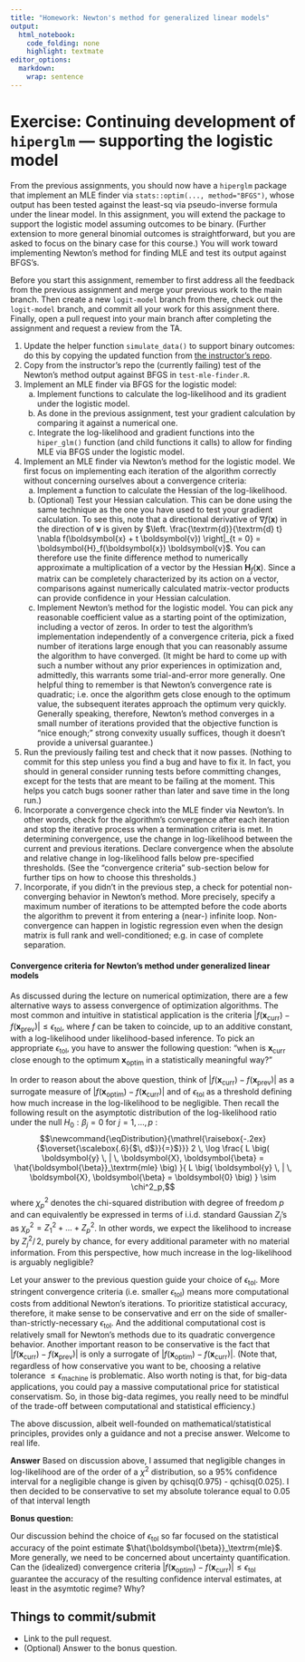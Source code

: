 ```yaml
---
title: "Homework: Newton's method for generalized linear models"
output:
  html_notebook: 
    code_folding: none
    highlight: textmate
editor_options: 
  markdown: 
    wrap: sentence
---
```


# Exercise: Continuing development of `hiperglm` --- supporting the logistic model

From the previous assignments, you should now have a `hiperglm` package that implement an MLE finder via `stats::optim(..., method="BFGS")`, whose output has been tested against the least-sq via pseudo-inverse formula under the linear model.
In this assignment, you will extend the package to support the logistic model assuming outcomes to be binary.
(Further extension to more general binomial outcomes is straightforward, but you are asked to focus on the binary case for this course.) You will work toward implementing Newton's method for finding MLE and test its output against BFGS's.

Before you start this assignment, remember to first address all the feedback from the previous assignment and merge your previous work to the main branch.
Then create a new `logit-model` branch from there, check out the `logit-model` branch, and commit all your work for this assignment there.
Finally, open a pull request into your main branch after completing the assignment and request a review from the TA.

1.  Update the helper function `simulate_data()` to support binary outcomes: do this by copying the updated function from [the instructor's repo](https://github.com/aki-nishimura/hiperglm/tree/logit-dev-ready/).
2.  Copy from the instructor's repo the (currently failing) test of the Newton's method output against BFGS in `test-mle-finder.R`.\
3.  Implement an MLE finder via BFGS for the logistic model:
    a.  Implement functions to calculate the log-likelihood and its gradient under the logistic model.
    b.  As done in the previous assignment, test your gradient calculation by comparing it against a numerical one.
    c.  Integrate the log-likelihood and gradient functions into the `hiper_glm()` function (and child functions it calls) to allow for finding MLE via BFGS under the logistic model.
4.  Implement an MLE finder via Newton's method for the logistic model. We first focus on implementing each iteration of the algorithm correctly without concerning ourselves about a convergence criteria:
    a.  Implement a function to calculate the Hessian of the log-likelihood.
    b.  (Optional) Test your Hessian calculation. This can be done using the same technique as the one you have used to test your gradient calculation. To see this, note that a directional derivative of $\nabla f(\boldsymbol{x})$ in the direction of $\boldsymbol{v}$ is given by $\left. \frac{\textrm{d}}{\textrm{d} t} \nabla f(\boldsymbol{x} + t \boldsymbol{v}) \right|_{t = 0} = \boldsymbol{H}_f(\boldsymbol{x}) \boldsymbol{v}$. You can therefore use the finite difference method to numerically approximate a multiplication of a vector by the Hessian $\boldsymbol{H}_f(\boldsymbol{x})$. Since a matrix can be completely characterized by its action on a vector, comparisons against numerically calculated matrix-vector products can provide confidence in your Hessian calculation.
    c.  Implement Newton's method for the logistic model. You can pick any reasonable coefficient value as a starting point of the optimization, including a vector of zeros. In order to test the algorithm's implementation independently of a convergence criteria, pick a fixed number of iterations large enough that you can reasonably assume the algorithm to have converged. (It might be hard to come up with such a number without any prior experiences in optimization and, admittedly, this warrants some trial-and-error more generally. One helpful thing to remember is that Newton's convergence rate is quadratic; i.e. once the algorithm gets close enough to the optimum value, the subsequent iterates approach the optimum very quickly. Generally speaking, therefore, Newton's method converges in a small number of iterations provided that the objective function is "nice enough;" strong convexity usually suffices, though it doesn't provide a universal guarantee.)
5.  Run the previously failing test and check that it now passes. (Nothing to commit for this step unless you find a bug and have to fix it. In fact, you should in general consider running tests before committing changes, except for the tests that are meant to be failing at the moment. This helps you catch bugs sooner rather than later and save time in the long run.)
6.  Incorporate a convergence check into the MLE finder via Newton's. In other words, check for the algorithm's convergence after each iteration and stop the iterative process when a termination criteria is met. In determining convergence, use the change in log-likelihood between the current and previous iterations. Declare convergence when the absolute and relative change in log-likelihood falls below pre-specified thresholds. (See the "convergence criteria" sub-section below for further tips on how to choose this thresholds.)
7.  Incorporate, if you didn't in the previous step, a check for potential non-converging behavior in Newton's method. More precisely, specify a maximum number of iterations to be attempted before the code aborts the algorithm to prevent it from entering a (near-) infinite loop. Non-convergence can happen in logistic regression even when the design matrix is full rank and well-conditioned; e.g. in case of complete separation.

#### Convergence criteria for Newton's method under generalized linear models

As discussed during the lecture on numerical optimization, there are a few alternative ways to assess convergence of optimization algorithms.
The most common and intuitive in statistical application is the criteria $| f(\boldsymbol{x}_\textrm{curr}) - f(\boldsymbol{x}_\textrm{prev}) | \leq \epsilon_\textrm{tol}$, where $f$ can be taken to coincide, up to an additive constant, with a log-likelihood under likelihood-based inference.
To pick an appropriate $\epsilon_\textrm{tol}$, you have to answer the following question: "when is $\boldsymbol{x}_\textrm{curr}$ close enough to the optimum $\boldsymbol{x}_\textrm{optim}$ in a statistically meaningful way?"

In order to reason about the above question, think of $| f(\boldsymbol{x}_\textrm{curr}) - f(\boldsymbol{x}_\textrm{prev}) |$ as a surrogate measure of $| f(\boldsymbol{x}_\textrm{optim}) - f(\boldsymbol{x}_\textrm{curr}) |$ and of $\epsilon_\textrm{tol}$ as a threshold defining how much increase in the log-likelihood to be negligible.
Then recall the following result on the asymptotic distribution of the log-likelihood ratio under the null $H_0: \beta_j = 0 \text{ for } j = 1, \ldots, p$ : $$\newcommand{\eqDistribution}{\mathrel{\raisebox{-.2ex}{$\overset{\scalebox{.6}{$\, d$}}{=}$}}}
2 \, \log \frac{
  L \big( \boldsymbol{y} \, | \, \boldsymbol{X}, \boldsymbol{\beta} = \hat{\boldsymbol{\beta}}_\textrm{mle} \big)
}{
  L \big( \boldsymbol{y} \, | \, \boldsymbol{X}, \boldsymbol{\beta} = \boldsymbol{0} \big)
} \sim \chi^2_p,$$ where $\chi^2_p$ denotes the chi-squared distribution with degree of freedom $p$ and can equivalently be expressed in terms of i.i.d. standard Gaussian $Z_j$'s as $\chi^2_p = Z_1^2 + \ldots + Z_p^2$.
In other words, we expect the likelihood to increase by $Z_j^2 / \, 2$, purely by chance, for every additional parameter with no material information.
From this perspective, how much increase in the log-likelihood is arguably negligible?

Let your answer to the previous question guide your choice of $\epsilon_\textrm{tol}$.
More stringent convergence criteria (i.e. smaller $\epsilon_\textrm{tol}$) means more computational costs from additional Newton's iterations.
To prioritize statistical accuracy, therefore, it make sense to be conservative and err on the side of smaller-than-strictly-necessary $\epsilon_\textrm{tol}$.
And the additional computational cost is relatively small for Newton's methods due to its quadratic convergence behavior.
Another important reason to be conservative is the fact that $| f(\boldsymbol{x}_\textrm{curr}) - f(\boldsymbol{x}_\textrm{prev}) |$ is only a surrogate of $| f(\boldsymbol{x}_\textrm{optim}) - f(\boldsymbol{x}_\textrm{curr}) |$.
(Note that, regardless of how conservative you want to be, choosing a relative tolerance $\leq \epsilon_\textrm{machine}$ is problematic. Also worth noting is that, for big-data applications, you could pay a massive computational price for statistical conservatism. So, in those big-data regimes, you really need to be mindful of the trade-off between computational and statistical efficiency.)

The above discussion, albeit well-founded on mathematical/statistical principles, provides only a guidance and not a precise answer.
Welcome to real life.

**Answer**
Based on discussion above, I assumed that negligible changes in log-likelihood are of the order of a $\chi^2$ distribution, so a 95\% confidence interval for a negligible change is given by qchisq(0.975) - qchisq(0.025). I then decided to be conservative to set my absolute tolerance equal to $0.05$ of that interval length

**Bonus question:**

Our discussion behind the choice of $\epsilon_\textrm{tol}$ so far focused on the statistical accuracy of the point estimate $\hat{\boldsymbol{\beta}}_\textrm{mle}$.
More generally, we need to be concerned about uncertainty quantification.
Can the (idealized) convergence criteria $| f(\boldsymbol{x}_\textrm{optim}) - f(\boldsymbol{x}_\textrm{curr}) | \leq \epsilon_\textrm{tol}$ guarantee the accuracy of the resulting confidence interval estimates, at least in the asymtotic regime?
Why?

## Things to commit/submit

-   Link to the pull request.
-   (Optional) Answer to the bonus question.
